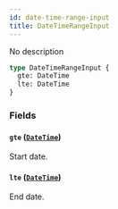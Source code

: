 ```yaml
---
id: date-time-range-input
title: DateTimeRangeInput
---
```


No description

```graphql
type DateTimeRangeInput {
  gte: DateTime
  lte: DateTime
}
```

### Fields

#### `gte` ([`DateTime`](/docs/developer/api-reference/scalars/date-time))

Start date.

#### `lte` ([`DateTime`](/docs/developer/api-reference/scalars/date-time))

End date.
